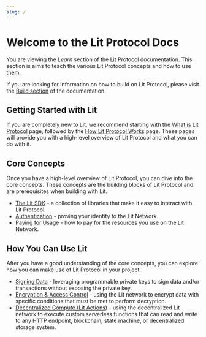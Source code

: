 ```yaml
---
slug: /
---
```


# Welcome to the Lit Protocol Docs

You are viewing the _Learn_ section of the Lit Protocol documentation. This section is aims to teach the various Lit Protocol concepts and how to use them.

If you are looking for information on how to build on Lit Protocol, please visit the [Build section](/build) of the documentation.

## Getting Started with Lit

If you are completely new to Lit, we recommend starting with the [What is Lit Protocol](./what-is-lit) page, followed by the [How Lit Protocol Works](./how-it-works) page. These pages will provide you with a high-level overview of Lit Protocol and what you can do with it.

## Core Concepts

Once you have a high-level overview of Lit Protocol, you can dive into the core concepts. These concepts are the building blocks of Lit Protocol and are prerequisites when building with Lit.

- [The Lit SDK](./lit-sdk/overview) - a collection of libraries that make it easy to interact with Lit Protocol.
- [Authentication](../authentication/overview) - proving your identity to the Lit Network.
- [Paying for Usage](../pay-for-usage/overview) - how to pay for the resources you use on the Lit Network.

## How You Can Use Lit

After you have a good understanding of the core concepts, you can explore how you can make use of Lit Protocol in your project.

- [Signing Data](../signing-data/overview) - leveraging programmable private keys to sign data and/or transactions without exposing the private key.
- [Encryption & Access Control](../encryption-access-control/overview) - using the Lit network to encrypt data with specific conditions that must be met to perform decryption.
- [Decentralized Compute (Lit Actions)](../lit-actions/overview) - using the decentralized Lit network to execute custom serverless functions that can read and write to any HTTP endpoint, blockchain, state machine, or decentralized storage system.